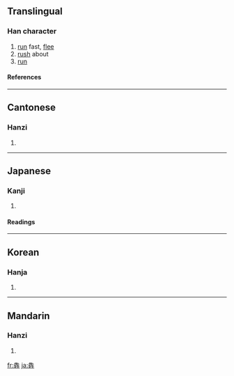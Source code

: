 {{see|奔}}

==Translingual==
===Han character===
{{Han char|rn=93|rad=牛|as=08|sn=12|four=|canj=竹手竹手手 (HQHQQ)}}
# [[run]] fast, [[flee]]
# [[rush]] about
# [[run]]
====References====
{{Han ref|kx=0702.100|dkj=20058|dj=1115.150|hdz=31813.060|uh=7287|ud=29319}}

----
==Cantonese==
===Hanzi===
{{yue-hanzi|jyut=|y=ban1}}
# {{defn|Cantonese}}

----
==Japanese==
===Kanji===
{{ja-kanji|grade=|rs=牛08}}
# {{defn|Japanese}} 
====Readings====
{{ja-readings|on=[[ほん]] (hon)|kun=[[はしる]] (hashiru), [[ひしめく]] (hishimeku)}}

----
==Korean==
===Hanja===
{{ko-hanja|hangeul=분|eumhun=|rv=bun|mr=pun|y=pun}}
# {{defn|Korean}}

----
==Mandarin==
===Hanzi===
{{cmn-hanzi|pin=[[bēn]] ([[ben1]]), [[jiǎn]] ([[jian3]]), [[qián]] ([[qian2]])|wg=pen<sup>1</sup>, chien<sup>3</sup>, ch'ien<sup>2</sup>}}
# {{defn|Mandarin}}

[[fr:犇]]
[[ja:犇]]